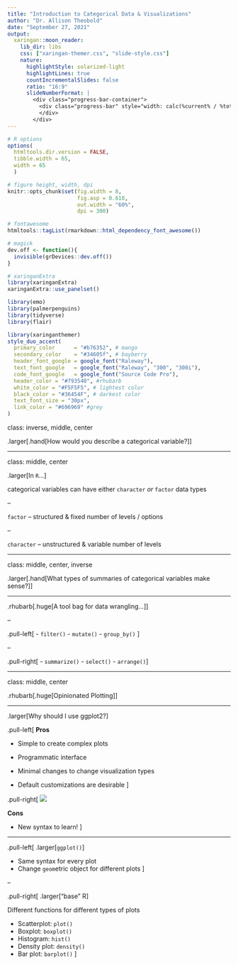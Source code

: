 ```yaml
---
title: "Introduction to Categorical Data & Visualizations"
author: "Dr. Allison Theobold"
date: "September 27, 2021"
output:
  xaringan::moon_reader:
    lib_dir: libs
    css: ["xaringan-themer.css", "slide-style.css"]
    nature:
      highlightStyle: solarized-light
      highlightLines: true
      countIncrementalSlides: false
      ratio: "16:9"
      slideNumberFormat: |
        <div class="progress-bar-container">
          <div class="progress-bar" style="width: calc(%current% / %total% * 100%);">
          </div>
        </div>
---        
```


```r
# R options
options(
  htmltools.dir.version = FALSE,
  tibble.width = 65,
  width = 65
  )

# figure height, width, dpi
knitr::opts_chunk$set(fig.width = 8, 
                      fig.asp = 0.618,
                      out.width = "60%",
                      dpi = 300)

# fontawesome
htmltools::tagList(rmarkdown::html_dependency_font_awesome())

# magick
dev.off <- function(){
  invisible(grDevices::dev.off())
}

# xaringanExtra
library(xaringanExtra)
xaringanExtra::use_panelset()

library(emo)
library(palmerpenguins)
library(tidyverse)
library(flair)
```

```r
library(xaringanthemer)
style_duo_accent(
  primary_color      = "#b76352", # mango
  secondary_color    = "#34605f", # bayberry
  header_font_google = google_font("Raleway"),
  text_font_google   = google_font("Raleway", "300", "300i"),
  code_font_google   = google_font("Source Code Pro"),
  header_color = "#793540", #rhubarb
  white_color = "#F5F5F5", # lightest color
  black_color = "#36454F", # darkest color
  text_font_size = "30px", 
  link_color = "#696969" #grey
)
```

class: inverse, middle, center

.larger[.hand[How would you describe a categorical variable?]]

---

class: middle, center 

.larger[In `R`...]

categorical variables can have either `character` *or* `factor` data types

--

`factor` -- structured & fixed number of levels / options

--

`character` -- unstructured & variable number of levels

---

class: middle, center, inverse

.larger[.hand[What types of summaries of categorical variables make sense?]]

---

.rhubarb[.huge[A tool bag for data wrangling...]]

--

.pull-left[
- `filter()`
- `mutate()`
- `group_by()` 
]

--

.pull-right[
- `summarize()`
- `select()`
- `arrange()`
]

---

class: middle, center

.rhubarb[.huge[Opinionated Plotting]]

---


.larger[Why should I use ggplot2?]

.pull-left[
**Pros** 

- Simple to create complex plots

- Programmatic interface

- Minimal changes to change visualization types 

- Default customizations are desirable
]

.pull-right[
![](images/ggplot_logo.png)

**Cons** 

- New syntax to learn! 
]


---

.pull-left[
.larger[`ggplot()`]

- Same syntax for every plot
- Change `geom`etric object for different plots
]

--

.pull-right[
.larger["base" R]

Different functions for different types of plots

- Scatterplot: `plot()`
- Boxplot: `boxplot()`
- Histogram: `hist()` 
- Density plot: `density()`
- Bar plot: `barplot()`
]
